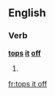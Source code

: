 ==English==

===Verb===
'''[[top]]s [[it]] [[off]]'''

# {{third-person singular of|top it off}}

[[fr:tops it off]]
